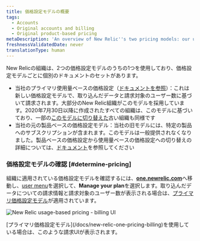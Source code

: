 ```yaml
---
title: 価格設定モデルの概要
tags:
  - Accounts
  - Original accounts and billing
  - Original product-based pricing
metaDescription: 'An overview of New Relic''s two pricing models: our usage-based pricing model and our original pricing model.'
freshnessValidatedDate: never
translationType: human
---
```


New Relicの組織は、2つの価格設定モデルのうちの1つを使用しており、価格設定モデルごとに個別のドキュメントのセットがあります。

* 当社のプライマリ使用量ベースの価格設定（[ドキュメントを参照](/docs/new-relic-one-pricing-billing)）：これは新しい価格設定モデルで、取り込んだデータと請求対象のユーザー数に基づいて請求されます。大部分のNew Relic組織がこのモデルを採用しています。2020年7月30日以降に作成されたすべての組織は、このモデルに基づいており、一部の[このモデルに切り替えた](/docs/accounts/original-accounts-billing/original-product-based-pricing/switch-new-models/)古い組織も同様です
* 当社の元の製品ベースの価格設定モデル：当社の旧モデルには、特定の製品へのサブスクリプションが含まれます。このモデルは一般提供されなくなりました。製品ベースの価格設定から使用量ベースの価格設定への切り替えの詳細については、[ドキュメント](/docs/accounts/original-accounts-billing/original-product-based-pricing/switch-new-models/)を参照してください

### 価格設定モデルの確認 [#determine-pricing]

組織に適用されている価格設定モデルを確認するには、<DNT>**[one.newrelic.com](https://one.newrelic.com/all-capabilities)**</DNT>へ移動し、[user menu](/docs/accounts/accounts-billing/general-account-settings/intro-account-settings)を選択して、<DNT>**Manage your plan**</DNT>を選択します。取り込んだデータについての請求情報と請求対象のユーザー数が表示される場合は、[プライマリ価格設定モデル](/docs/accounts/accounts-billing/new-relic-one-pricing-billing/new-relic-one-pricing-billing)が適用されています。

<img
  title="new-relic-one-pricing-plan-billing-ui.png"
  alt="New Relic usage-based pricing - billing UI"
  src="/images/accounts_screenshot-crop_billing-UI.webp"
/>

<figcaption>
  [プライマリ価格設定モデル](/docs/new-relic-one-pricing-billing)を使用している場合は、このような請求UIが表示されます。
</figcaption>
